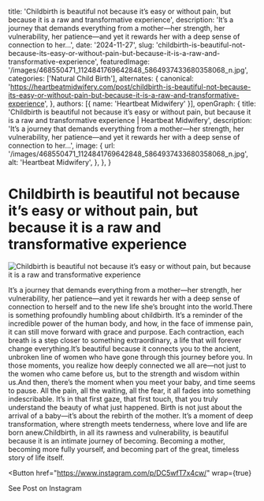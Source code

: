   title: 'Childbirth is beautiful not because it’s easy or without pain, but because it is a raw and transformative experience',
  description: 'It’s a journey that demands everything from a mother—her strength, her vulnerability, her patience—and yet it rewards her with a deep sense of connection to her...',
  date: '2024-11-27',
  slug: 'childbirth-is-beautiful-not-because-its-easy-or-without-pain-but-because-it-is-a-raw-and-transformative-experience',
  featuredImage: '/images/468550471_1124841769642848_5864937433680358068_n.jpg',
  categories: ['Natural Child Birth'],
  alternates: {
    canonical: 'https://heartbeatmidwifery.com/post/childbirth-is-beautiful-not-because-its-easy-or-without-pain-but-because-it-is-a-raw-and-transformative-experience',
  },
  authors: [{ name: 'Heartbeat Midwifery' }],
  openGraph: {
    title: 'Childbirth is beautiful not because it’s easy or without pain, but because it is a raw and transformative experience | Heartbeat Midwifery',
    description: 'It’s a journey that demands everything from a mother—her strength, her vulnerability, her patience—and yet it rewards her with a deep sense of connection to her...',
    image: {
      url: '/images/468550471_1124841769642848_5864937433680358068_n.jpg',
      alt: 'Heartbeat Midwifery',
    },
  },
}


# Childbirth is beautiful not because it’s easy or without pain, but because it is a raw and transformative experience

<Image
  src="/images/468550471_1124841769642848_5864937433680358068_n.jpg"
  size="large"
  wrap={true}
  alt="Childbirth is beautiful not because it’s easy or without pain, but because it is a raw and transformative experience"
/>

It’s a journey that demands everything from a mother—her strength, her vulnerability, her patience—and yet it rewards her with a deep sense of connection to herself and to the new life she’s brought into the world.There is something profoundly humbling about childbirth. It’s a reminder of the incredible power of the human body, and how, in the face of immense pain, it can still move forward with grace and purpose. Each contraction, each breath is a step closer to something extraordinary, a life that will forever change everything.It’s beautiful because it connects you to the ancient, unbroken line of women who have gone through this journey before you. In those moments, you realize how deeply connected we all are—not just to the women who came before us, but to the strength and wisdom within us.And then, there’s the moment when you meet your baby, and time seems to pause. All the pain, all the waiting, all the fear, it all fades into something indescribable. It’s in that first gaze, that first touch, that you truly understand the beauty of what just happened. Birth is not just about the arrival of a baby—it’s about the rebirth of the mother. It’s a moment of deep transformation, where strength meets tenderness, where love and life are born anew.Childbirth, in all its rawness and vulnerability, is beautiful because it is an intimate journey of becoming. Becoming a mother, becoming more fully yourself, and becoming part of the great, timeless story of life itself.

<Button
  href="https://www.instagram.com/p/DC5wfT7x4cw/"
  wrap={true}
>
  See Post on Instagram
</Button>
